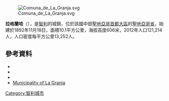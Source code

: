 [[Image:Comuna_de_La_Granja.svg|right]]

'''拉格蘭哈'''（{{lang-es|La Granja}}），是[[智利|智利]]的城鎮，位於該國中部[[聖地亞哥首都大區|聖地亞哥首都大區]]的[[聖地亞哥省|聖地亞哥省]]，始建於1892年11月18日，面積10.1平方公里，海拔高度606米，2012年人口121,214人，人口密度每平方公里13,252人。

{{Coord|33|32|S|70|37|W|display=title}}

==參考資料==
*{{Cite web |url = http://www.municipalidadlagranja.cl |title = Asociación Chilena de Municipalidades |accessdate = 27 January 2011 |language = es |archive-date = 2020-08-17 |archive-url = https://web.archive.org/web/20200817141503/https://www.municipalidadlagranja.cl/ |dead-url = no }}
*{{Cite web |url = http://www.municipalidadlagranja.cl |title = Municipality of La Granja |accessdate = 27 January 2011 |language = es |archive-date = 2020-08-17 |archive-url = https://web.archive.org/web/20200817141503/https://www.municipalidadlagranja.cl/ |dead-url = no }}
*{{Cite web |url= http://www.ine.cl/canales/chile_estadistico/censos_poblacion_vivienda/censo_pobl_vivi.php |title= National Statistics Institute |accessdate= 13 December 2010 |language= es |archive-date= 2010-07-15 |archive-url= https://web.archive.org/web/20100715195638/http://www.ine.cl/canales/chile_estadistico/censos_poblacion_vivienda/censo_pobl_vivi.php |dead-url= no }}
*[http://www.municipalidadlagranja.cl Municipality of La Granja] {{Wayback|url=http://www.municipalidadlagranja.cl/ |date=20200817141503 }}

{{Chile-geo-stub}}
[[Category:智利城市|Category:智利城市]]